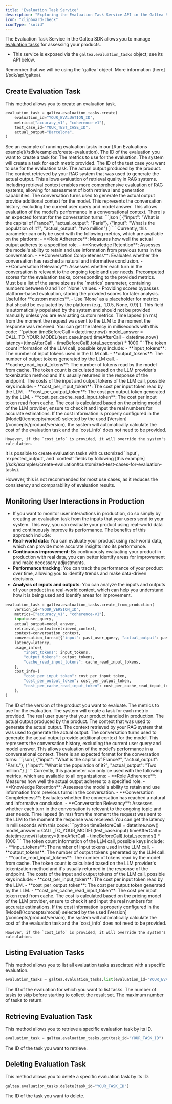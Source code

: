 ```yaml
---
title: 'Evaluation Task Service'
description: "Exploring the Evaluation Task Service API in the Galtea SDK"
icon: "clipboard-check"
iconType: "solid"
---
```


The Evaluation Task Service in the Galtea SDK allows you to manage [evaluation tasks](/concepts/product/evaluation/task) for assessing your products.
- This service is exposed via the `galtea.evaluation_tasks` object; see its API below.

<Info>
  Remember that we will be using the `galtea` object. More information [here](/sdk/api/galtea).
</Info>

## Create Evaluation Task

This method allows you to create an evaluation task.

```python
evaluation_task = galtea.evaluation_tasks.create(
    evaluation_id="YOUR_EVALUATION_ID",
    metrics=["accuracy_v1", "coherence-v1"],
    test_case_id="YOUR_TEST_CASE_ID",
    actual_output="Barcelona",
)
```

<Info>
  See an example of running evaluation tasks in our [Run Evaluations example](/sdk/examples/create-evaluation).
</Info>

<ResponseField name="evaluation_id" type="string" required>
  The ID of the evaluation you want to create a task for.
</ResponseField>

<ResponseField name="metrics" type="list[string]" required>
  The metrics to use for the evaluation.
  <Note>
    The system will create a task for each metric provided.
  </Note>
</ResponseField>

<ResponseField name="test_case_id" type="string" required>
  The ID of the test case you want to use for the evaluation task.
</ResponseField>

<ResponseField name="actual_output" type="string" required>
  The actual output produced by the product.
</ResponseField>

<ResponseField name="retrieval_context" type="string">
  The context retrieved by your RAG system that was used to generate the actual output.
  This allows evaluation of retrieval quality in RAG systems.
  <Note>
    Including retrieval context enables more comprehensive evaluation of RAG systems,
    allowing for assessment of both retrieval and generation capabilities.
  </Note>
</ResponseField>

<ResponseField name="conversation turns" type="list[dict[string, string]]">
  The conversation turns used to generate the actual output provide additional context for the model. This represents the conversation history, excluding the current user query and model answer.
  This allows evaluation of the model's performance in a conversational context.
  There is an expected format for the conversation turns:
  ```json
  [
    {"input": "What is the capital of France?", "actual_output": "Paris"},
    {"input": "What is the population of it?", "actual_output": "two million"}
  ]
  ```

  <Note>
    Currently, this parameter can only be used with the following metrics, which are available on the platform:
      - **Role Adherence**: Measures how well the actual output adheres to a specified role.
      - **Knowledge Retention**: Assesses the model's ability to retain and use information from previous turns in the conversation.
      - **Conversation Completeness**: Evaluates whether the conversation has reached a natural and informative conclusion.
      - **Conversation Relevancy**: Assesses whether each turn in the conversation is relevant to the ongoing topic and user needs.
 </Note>
</ResponseField>

<ResponseField name="scores" type="list[float | None]">
  Precomputed scores for the evaluation tasks, corresponding to the provided metrics. Must be a list of the same size as the `metrics` parameter, containing numbers between 0 and 1 or `None` values.
    - Providing scores bypasses platform-based evaluation, storing the provided scores for later analysis. Useful for **custom metrics**.
    - Use `None` as a placeholder for metrics that should be evaluated by the platform (e.g., `[0.5, None, 0.9]`).
  <Note>
    This field is automatically populated by the system and should not be provided manually unless you are evaluating custom metrics.
  </Note>
</ResponseField>

<ResponseField name="latency" type="float">
  Time lapsed (in ms) from the moment the request was sent to the LLM to the moment the response was received.
  <Note>
    You can get the latency in milliseconds with this code:
    ```python
      timeBeforeCall = datetime.now()
      model_answer = CALL_TO_YOUR_MODEL(test_case.input)
      timeAfterCall = datetime.now()
      latency=(timeAfterCall - timeBeforeCall).total_seconds() * 1000
    ``` 
  </Note>
</ResponseField>

<ResponseField name="usage_info" type="dict[string, float]">
  The token count information of the LLM call, possible keys include:
    - **input_tokens**: The number of input tokens used in the LLM call.
    - **output_tokens**: The number of output tokens generated by the LLM call.
    - **cache_read_input_tokens**: The number of tokens read by the model from cache.
  <Note>
    The token count is calculated based on the LLM provider's tokenization method and it's usually returned in the response of the endpoint.
  </Note>
</ResponseField>

<ResponseField name="cost_info" type="dict[string, float]">
  The costs of the input and output tokens of the LLM call, possible keys include:
    - **cost_per_input_token**: The cost per input token read by the LLM.
    - **cost_per_output_token**: The cost per output token generated by the LLM.
    - **cost_per_cache_read_input_token**: The cost per input token read from cache.
  <Note>
    The cost is calculated based on the pricing model of the LLM provider, ensure to check it and input the real numbers for accurate estimations.
  </Note>
  <Warning>
    If the cost information is properly configured in the [Model](/concepts/model) selected by the used [Version](/concepts/product/version), the system will automatically calculate the cost of the evaluation task and the `cost_info` does not need to be provided.

    However, if the `cost_info` is provided, it will override the system's calculation.
  </Warning>
</ResponseField>

<Warning>
  It is possible to create evaluation tasks with customized `input`, `expected_output`, and `context` fields by following [this example](/sdk/examples/create-evaluation#customized-test-cases-for-evaluation-tasks).

  However, this is not recommended for most use cases, as it reduces the consistency and comparability of evaluation results.
</Warning>

## Monitoring User Interactions in Production

- If you want to monitor user interactions in production, do so simply by creating an evaluation task from the inputs that your users send to your system.
This way, you can evaluate your product using real-world data and continuously improve its performance.
The benefits of this approach include:
- **Real-world data**: You can evaluate your product using real-world data, which can provide more accurate insights into its performance.
- **Continuous improvement**: By continuously evaluating your product in production with real data, you can better identify areas for improvement and make necessary adjustments.
- **Performance tracking**: You can track the performance of your product over time, allowing you to identify trends and make data-driven decisions.
- **Analysis of inputs and outputs**: You can analyze the inputs and outputs of your product in a real-world context, which can help you understand how it is being used and identify areas for improvement.

```python
evaluation_task = galtea.evaluation_tasks.create_from_production(
    version_id="YOUR_VERSION_ID",
    metrics=["accuracy_v1", "coherence-v1"],
    input=user_query,
    actual_output=model_answer,
    retrieval_context=retrieved_context,
    context=conversation_context,
    conversation_turns=[{"input": past_user_query, "actual_output": past_model_answer}],
    latency=latency,
    usage_info={
        "input_tokens": input_tokens,
        "output_tokens": output_tokens,
        "cache_read_input_tokens": cache_read_input_tokens,
    },
    cost_info={
        "cost_per_input_token": cost_per_input_token,
        "cost_per_output_token": cost_per_output_token,
        "cost_per_cache_read_input_token": cost_per_cache_read_input_token,
    },
)
```

<ResponseField name="version_id" type="string" required>
  The ID of the version of the product you want to evaluate.
</ResponseField>

<ResponseField name="metrics" type="list[string]" required>
  The metrics to use for the evaluation.
  <Note>
    The system will create a task for each metric provided.
  </Note>
</ResponseField>

<ResponseField name="input" type="string" required>
  The real user query that your product handled in production.
</ResponseField>

<ResponseField name="actual_output" type="string" required>
  The actual output produced by the product.
</ResponseField>

<ResponseField name="context" type="string">
  The context that was used to generate the actual output.
</ResponseField>

<ResponseField name="retrieval_context" type="string">
  The context retrieved by your RAG system that was used to generate the actual output.
</ResponseField>

<ResponseField name="conversation turns" type="list[dict[string, string]]">
  The conversation turns used to generate the actual output provide additional context for the model. This represents the conversation history, excluding the current user query and model answer.
  This allows evaluation of the model's performance in a conversational context.
  There is an expected format for the conversation turns:
  ```json
  [
    {"input": "What is the capital of France?", "actual_output": "Paris."},
    {"input": "What is the population of it?", "actual_output": "Two million."}
  ]
  ```
  <Note>
    Currently, this parameter can only be used with the following metrics, which are available to all organizations:
      - **Role Adherence**: Measures how well the actual output adheres to a specified role.
      - **Knowledge Retention**: Assesses the model's ability to retain and use information from previous turns in the conversation.
      - **Conversation Completeness**: Evaluates whether the conversation has reached a natural and informative conclusion.
      - **Conversation Relevancy**: Assesses whether each turn in the conversation is relevant to the ongoing topic and user needs.
 </Note>
</ResponseField>

<ResponseField name="latency" type="float">
  Time lapsed (in ms) from the moment the request was sent to the LLM to the moment the response was received.
  <Note>
    You can get the latency in milliseconds with this code:
    ```python
      timeBeforeCall = datetime.now()
      model_answer = CALL_TO_YOUR_MODEL(test_case.input)
      timeAfterCall = datetime.now()
      latency=(timeAfterCall - timeBeforeCall).total_seconds() * 1000
    ``` 
  </Note>
</ResponseField>

<ResponseField name="usage_info" type="dict[string, float]">
  The token count information of the LLM call, possible keys include:
    - **input_tokens**: The number of input tokens used in the LLM call.
    - **output_tokens**: The number of output tokens generated by the LLM call.
    - **cache_read_input_tokens**: The number of tokens read by the model from cache.
  <Note>
    The token count is calculated based on the LLM provider's tokenization method and it's usually returned in the response of the endpoint.
  </Note>
</ResponseField>

<ResponseField name="cost_info" type="dict[string, float]">
  The costs of the input and output tokens of the LLM call, possible keys include:
    - **cost_per_input_token**: The cost per input token read by the LLM.
    - **cost_per_output_token**: The cost per output token generated by the LLM.
    - **cost_per_cache_read_input_token**: The cost per input token read from cache.
  <Note>
    The cost is calculated based on the pricing model of the LLM provider, ensure to check it and input the real numbers for accurate estimations.
  </Note>
  <Warning>
    If the cost information is properly configured in the [Model](/concepts/model) selected by the used [Version](/concepts/product/version), the system will automatically calculate the cost of the evaluation task and the `cost_info` does not need to be provided.

    However, if the `cost_info` is provided, it will override the system's calculation.
  </Warning>
</ResponseField>


## Listing Evaluation Tasks

This method allows you to list all evaluation tasks associated with a specific evaluation.

```python
evaluation_tasks = galtea.evaluation_tasks.list(evaluation_id="YOUR_EVALUATION_ID")
```

<ResponseField name="evaluation_id" type="string" required>
  The ID of the evaluation for which you want to list tasks.
</ResponseField>

<ResponseField name="offset" type="int">
  The number of tasks to skip before starting to collect the result set.
</ResponseField>

<ResponseField name="limit" type="int">
  The maximum number of tasks to return.
</ResponseField>

## Retrieving Evaluation Task

This method allows you to retrieve a specific evaluation task by its ID.

```python
evaluation_task = galtea.evaluation_tasks.get(task_id="YOUR_TASK_ID")
```

<ResponseField name="evaluation_task_id" type="string" required>
  The ID of the task you want to retrieve.
</ResponseField>

## Deleting Evaluation Task

This method allows you to delete a specific evaluation task by its ID.

```python
galtea.evaluation_tasks.delete(task_id="YOUR_TASK_ID")
```

<ResponseField name="evaluation_task_id" type="string" required>
  The ID of the task you want to delete.
</ResponseField>

